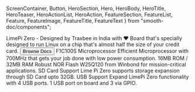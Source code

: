   ScreenContainer,
  Button,
  HeroSection,
  Hero,
  HeroBody,
  HeroTitle,
  HeroTeaser,
  HeroActionList,
  HeroAction,
  FeatureSection,
  FeatureList,
  Feature,
  FeatureImage,
  FeatureTitle,
  FeatureText
} from "smooth-doc/components";

<HeroSection>
  <Hero backgroundImageURL={heroBackgroundImageURL}>
    <HeroBody>
      <HeroTitle>LimePi Zero - Designed by Traxbee in India with ❤️</HeroTitle>
      <HeroTeaser>Board that's specially designed to run Linux on a chip that's almost half the size of your credit card.</HeroTeaser>
      <HeroActionList>
        <HeroAction>
          <Button
            variant="neutral"
            forwardedAs="a"
            href="/docs/"
          >
            Browse Docs
          </Button>
        </HeroAction>
      </HeroActionList>
    </HeroBody>
  </Hero>
</HeroSection>
  <FeatureSection>
    <FeatureList>
      <Feature>
        <FeatureImage src={ICImageURL} />
        <FeatureTitle>F1C100S Microprocessor</FeatureTitle>
        <FeatureText>
          Efficient Microprocessor with 700MHz that gets your job done with low power consumption.
        </FeatureText>
      </Feature>
      <Feature>
        <FeatureImage src={ROMImageURL} />
        <FeatureTitle>16MB ROM / 32MB RAM</FeatureTitle>
        <FeatureText>
          Robust NOR Flash W25Q120 from Winbond for mission-critical applications.
        </FeatureText>
      </Feature>
      <Feature>
        <FeatureImage src={SDCardImageURL} />
        <FeatureTitle>SD Card Support</FeatureTitle>
        <FeatureText>
          Lime Pi Zero supports storage expansion through SD Card upto 32GB.
        </FeatureText>
      </Feature>
      <Feature>
        <FeatureImage src={USBImageURL} />
        <FeatureTitle>USB Support</FeatureTitle>
        <FeatureText>
          Expand LimePi Zero functionality with 4 USB ports. 1 USB port on board and 3 via GPIO.
        </FeatureText>
      </Feature>
    </FeatureList>
  </FeatureSection>

